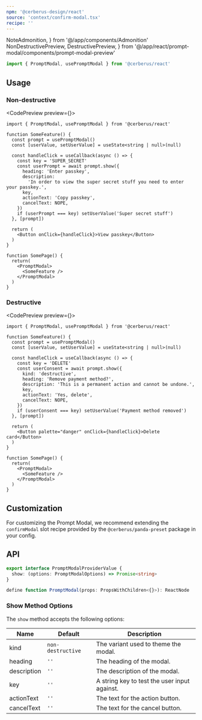 ```yaml
---
npm: '@cerberus-design/react'
source: 'context/confirm-modal.tsx'
recipe: ''
---
```


  NoteAdmonition,
} from '@/app/components/Admonition'
  NonDestructivePreview,
  DestructivePreview,
} from '@/app/react/prompt-modal/components/prompt-modal-preview'

```ts
import { PromptModal, usePromptModal } from '@cerberus/react'
```

## Usage

### Non-destructive

<CodePreview preview={<NonDestructivePreview />}>
```tsx title="some-page.tsx" {9}
import { PromptModal, usePromptModal } from '@cerberus/react'

function SomeFeature() {
  const prompt = usePromptModal()
  const [userValue, setUserValue] = useState<string | null>(null)

  const handleClick = useCallback(async () => {
    const key = 'SUPER_SECRET'
    const userPrompt = await prompt.show({
      heading: 'Enter passkey',
      description:
        'In order to view the super secret stuff you need to enter your passkey.',
      key,
      actionText: 'Copy passkey',
      cancelText: NOPE,
    })
    if (userPrompt === key) setUserValue('Super secret stuff')
  }, [prompt])

  return (
    <Button onClick={handleClick}>View passkey</Button>
  )
}

function SomePage() {
  return(
    <PromptModal>
      <SomeFeature />
    </PromptModal>
  )
}
```
</CodePreview>

### Destructive

<CodePreview preview={<DestructivePreview />}>
```tsx title="some-page.tsx" {10}
import { PromptModal, usePromptModal } from '@cerberus/react'

function SomeFeature() {
  const prompt = usePromptModal()
  const [userValue, setUserValue] = useState<string | null>(null)

  const handleClick = useCallback(async () => {
    const key = 'DELETE'
    const userConsent = await prompt.show({
      kind: 'destructive',
      heading: 'Remove payment method?',
      description: 'This is a permanent action and cannot be undone.',
      key,
      actionText: 'Yes, delete',
      cancelText: NOPE,
    })
    if (userConsent === key) setUserValue('Payment method removed')
  }, [prompt])

  return (
    <Button palette="danger" onClick={handleClick}>Delete card</Button>
  )
}

function SomePage() {
  return(
    <PromptModal>
      <SomeFeature />
    </PromptModal>
  )
}
```
</CodePreview>

## Customization

For customizing the Prompt Modal, we recommend extending the `confirmModal` slot recipe provided by the `@cerberus/panda-preset` package in your config.

## API

```ts showLineNumbers=false
export interface PromptModalProviderValue {
  show: (options: PromptModalOptions) => Promise<string>
}

define function PromptModal(props: PropsWithChildren<{}>): ReactNode
````

### Show Method Options

The `show` method accepts the following options:

| Name     | Default | Description                            |
| -------- | ------- | -------------------------------------- |
| kind | `non-destructive` | The variant used to theme the modal.           |
| heading | `''` | The heading of the modal. |
| description | `''` | The description of the modal. |
| key | `''` | A string key to test the user input against. |
| actionText | `''` | The text for the action button. |
| cancelText | `''` | The text for the cancel button. |
